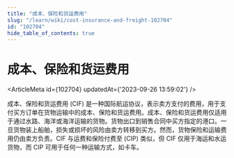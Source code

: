 ```yaml
---
title: "成本、保险和货运费用"
slug: "/learn/wiki/cost-insurance-and-freight-102704"
id: "102704"
hide_table_of_contents: true
---
```



# 成本、保险和货运费用

<ArticleMeta id={102704} updatedAt={'2023-09-26 13:59:02'} />
<div className='border-solid border-b border-t-0 my-4 border-[var(--ifm-color-gray-300)]' />

成本、保险和货运费用 (CIF) 是一种国际航运协议，表示卖方支付的费用，用于支付买方订单在货物运输中的成本、保险和货运费用。成本、保险和货运费用仅适用于通过水路、海洋或海洋运输的货物。货物出口到销售合同中买方指定的港口。一旦货物装上船舶，损失或损坏的风险由卖方转移到买方。然而，货物保险和运输费用仍由卖方负责。CIF 与运费和保险付费至 (CIP) 类似，但 CIF 仅用于海运和水运货物，而 CIP 可用于任何一种运输方式，如卡车。
